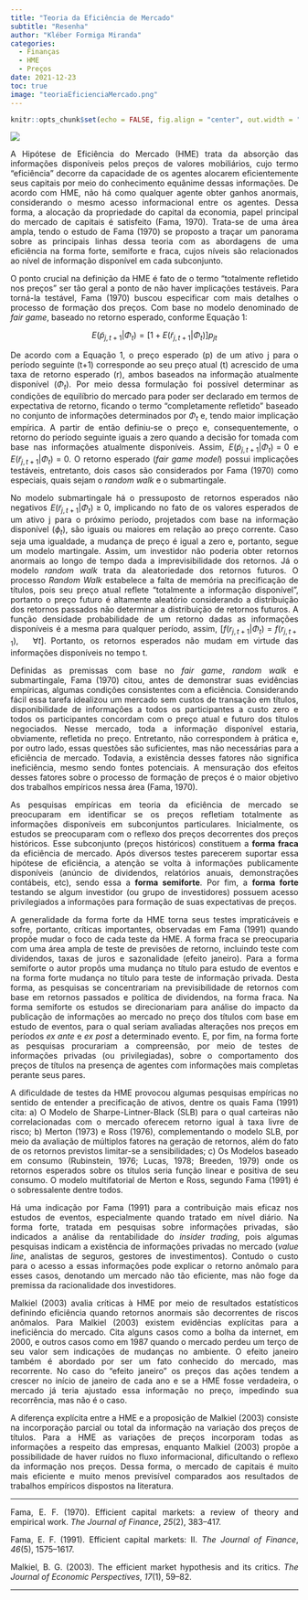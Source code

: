```yaml
---
title: "Teoria da Eficiência de Mercado"
subtitle: "Resenha"
author: "Kléber Formiga Miranda"
categories:
  - Finanças
  - HME
  - Preços
date: 2021-12-23
toc: true
image: "teoriaEficienciaMercado.png"
---
```


```r
knitr::opts_chunk$set(echo = FALSE, fig.align = "center", out.width = "100%")
```

<style> body {text-align: justify} </style>

![](teoriaEficienciaMercado.png)

A Hipótese de Eficiência do Mercado (HME) trata da absorção das informações 
disponíveis pelos preços de valores mobiliários, cujo termo “eficiência” decorre 
da capacidade de os agentes alocarem eficientemente seus capitais por meio do 
conhecimento equânime dessas informações. De acordo com HME, não há como 
qualquer agente obter ganhos anormais, considerando o mesmo acesso informacional 
entre os agentes. Dessa forma, a alocação da propriedade do capital da economia, 
papel principal do mercado de capitais é satisfeito (Fama, 1970). Trata-se de 
uma área ampla, tendo o estudo de Fama (1970) se proposto a traçar um panorama
sobre as principais linhas dessa teoria com as abordagens de uma eficiência na 
forma forte, semiforte e fraca, cujos níveis são relacionados ao nível de 
informação disponível em cada subconjunto.

O ponto crucial na definição da HME é fato de o termo “totalmente refletido nos 
preços” ser tão geral a ponto de não haver implicações testáveis. Para torná-la 
testável, Fama (1970) buscou especificar com mais detalhes o processo de 
formação dos preços. Com base no modelo denominado de *fair game*, baseado no 
retorno esperado, conforme Equação 1:

$$E(\tilde{p}_{j,t+1}|\Phi_{t}) = [1 + E(\tilde{r}_{j,t+1}|\Phi_{t})]p_{jt}$$

De acordo com a Equação 1, o preço esperado (p) de um ativo j para o período 
seguinte (t+1) corresponde ao seu preço atual (t) acrescido de uma taxa de 
retorno esperado (r), ambos baseados na informação atualmente disponível ($\Phi_{t}$). 
Por meio dessa formulação foi possível determinar as condições de equilíbrio do 
mercado para poder ser declarado em termos de expectativa de retorno, ficando o 
termo “completamente refletido” baseado no conjunto de informações determinados 
por $\Phi_{t}$ e, tendo maior implicação empírica. A partir de então definiu-se
o preço e, consequentemente, o retorno do período seguinte iguais a zero quando
a decisão for tomada com base nas informações atualmente disponíveis. Assim,
$E(\tilde{p}_{j,t+1}|\Phi_{t}) = 0$ e $E(\tilde{r}_{j,t+1}|\Phi_{t}) = 0$.
O retorno esperado (*fair game model*) possui implicações testáveis, entretanto,
dois casos são considerados por Fama (1970) como especiais, quais sejam o 
*random walk* e o submartingale.

No modelo submartingale há o pressuposto de retornos esperados não negativos 
$E(\tilde{r}_{j,t+1}|\Phi_{t}) \geq 0$, implicando no fato de os valores
esperados de um ativo j para o próximo período, projetados com base na
informação disponível ($\phi_{t}$), são iguais ou maiores em relação ao preço
corrente. Caso seja uma igualdade, a mudança de preço é igual a zero e, portanto,
segue um modelo martingale. Assim, um investidor não poderia obter retornos
anormais ao longo de tempo dada a imprevisibilidade dos retornos. Já o modelo
*random walk* trata da aleatoriedade dos retornos futuros. O processo *Random*
*Walk* estabelece a falta de memória na precificação de títulos, pois seu preço 
atual reflete “totalmente a informação disponível”, portanto o preço futuro é
altamente aleatório considerando a distribuição dos retornos passados não
determinar a distribuição de retornos futuros. A função densidade probabilidade
de um retorno dadas as informações disponíveis é a mesma para qualquer período,
assim, $[f(r_{j,t+1}|\Phi_{t}) = f(r_{j,t+1}), ~~~\forall{t}]$. Portanto, os retornos
esperados não mudam em virtude das informações disponíveis no tempo t.

Definidas as premissas com base no *fair game*, *random walk* e submartingale, 
Fama (1970) citou, antes de demonstrar suas evidências empíricas, algumas 
condições consistentes com a eficiência. Considerando fácil essa tarefa 
idealizou um mercado sem custos de transação em títulos, disponibilidade de 
informações a todos os participantes a custo zero e todos os participantes 
concordam com o preço atual e futuro dos títulos negociados. Nesse mercado, toda 
a informação disponível estaria, obviamente, refletida no preço. Entretanto, não 
correspondem à prática e, por outro lado, essas questões são suficientes, mas 
não necessárias para a eficiência de mercado. Todavia, a existência desses 
fatores não significa ineficiência, mesmo sendo fontes potenciais. A mensuração 
dos efeitos desses fatores sobre o processo de formação de preços é o maior 
objetivo dos trabalhos empíricos nessa área (Fama, 1970).

As pesquisas empíricas em teoria da eficiência de mercado se preocuparam em 
identificar se os preços refletiam totalmente as informações disponíveis em
subconjuntos particulares. Inicialmente, os estudos se preocuparam com o reflexo 
dos preços decorrentes dos preços históricos. Esse subconjunto (preços 
históricos) constituem a **forma fraca** da eficiência de mercado. Após diversos 
testes parecerem suportar essa hipótese de eficiência, a atenção se volta à 
informações publicamente disponíveis (anúncio de dividendos, relatórios anuais, 
demonstrações contábeis, etc), sendo essa a **forma semiforte**. Por fim, a
**forma forte** testando se algum investidor (ou grupo de investidores) possuem
acesso privilegiados a informações para formação de suas expectativas de preços.

A generalidade da forma forte da HME torna seus testes impraticáveis e sofre, 
portanto, críticas importantes, observadas em Fama (1991) quando propõe mudar o 
foco de cada teste da HME. A forma fraca se preocuparia com uma área ampla de 
teste de previsões de retorno, incluindo teste com dividendos, taxas de juros e 
sazonalidade (efeito janeiro). Para a forma semiforte o autor propôs uma mudança 
no título para estudo de eventos e na forma forte mudança no título para teste 
de informação privada. Desta forma, as pesquisas se concentrariam na 
previsibilidade de retornos com base em retornos passados e política de 
dividendos, na forma fraca. Na forma semiforte os estudos se direcionariam para 
análise do impacto da publicação de informações ao mercado no preço dos títulos 
com base em estudo de eventos, para o qual seriam avaliadas alterações nos 
preços em períodos *ex ante* e *ex post* a determinado evento. E, por fim, na 
forma forte as pesquisas procurariam a compreensão, por meio de testes de 
informações privadas (ou privilegiadas), sobre o comportamento dos preços de 
títulos na presença de agentes com informações mais completas perante seus 
pares.

A dificuldade de testes da HME provocou algumas pesquisas empíricas no sentido 
de entender a precificação de ativos, dentre os quais Fama (1991) cita: a) O 
Modelo de Sharpe-Lintner-Black (SLB) para o qual carteiras não correlacionadas 
com o mercado oferecem retorno igual à taxa livre de risco; b) Merton (1973) e 
Ross (1976), complementando o modelo SLB, por meio da avaliação de múltiplos 
fatores na geração de retornos, além do fato de os retornos previstos limitar-se 
a sensibilidades; c) Os Modelos baseado em consumo (Rubinstein, 1976; Lucas, 
1978; Breeden, 1979) onde os retornos esperados sobre os títulos seria função 
linear e positiva de seu consumo. O modelo multifatorial de Merton e Ross, 
segundo Fama (1991) é o sobressalente dentre todos.

Há uma indicação por Fama (1991) para a contribuição mais eficaz nos estudos de 
eventos, especialmente quando tratado em nível diário. Na forma forte, tratada 
em pesquisas sobre informações privadas, são indicados a análise da 
rentabilidade do *insider trading*, pois algumas pesquisas indicam a existência 
de informações privadas no mercado (*value line*, analistas de seguros, gestores 
de investimentos). Contudo o custo para o acesso a essas informações pode 
explicar o retorno anômalo para esses casos, denotando um mercado não tão 
eficiente, mas não foge da premissa da racionalidade dos investidores.

Malkiel (2003) avalia críticas à HME por meio de resultados estatísticos 
definindo eficiência quando retornos anormais são decorrentes de riscos anômalos. 
Para Malkiel (2003) existem evidências explícitas para a ineficiência do mercado. 
Cita alguns casos como a bolha da internet, em 2000, e outros casos como em 1987 
quando o mercado perdeu um terço de seu valor sem indicações de mudanças no 
ambiente. O efeito janeiro também é abordado por ser um fato conhecido do 
mercado, mas recorrente. No caso do “efeito janeiro” os preços das ações tendem 
a crescer no início de janeiro de cada ano e se a HME fosse verdadeira, o 
mercado já teria ajustado essa informação no preço, impedindo sua recorrência, 
mas não é o caso.

A diferença explícita entre a HME e a proposição de Malkiel (2003) consiste na 
incorporação parcial ou total da informação na variação dos preços de títulos. 
Para a HME as variações de preços incorporam todas as informações a respeito das 
empresas, enquanto Malkiel (2003) propõe a possibilidade de haver ruídos no 
fluxo informacional, dificultando o reflexo da informação nos preços. Dessa 
forma, o mercado de capitais é muito mais eficiente e muito menos previsível 
comparados aos resultados de trabalhos empíricos dispostos na literatura.


---

Fama, E. F. (1970). Efficient capital markets: a review of theory and empirical 
work. *The Journal of Finance*, *25*(2), 383–417.

Fama, E. F. (1991). Efficient capital markets: II. 
*The Journal of Finance*, *46*(5), 1575–1617.

Malkiel, B. G. (2003). The efficient market hypothesis and its critics. 
*The Journal of Economic Perspectives*, *17*(1), 59–82.

---
